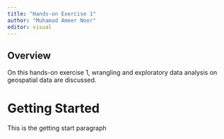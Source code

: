 ```yaml
---
title: "Hands-on Exercise 1"
author: "Muhamad Ameer Noor"
editor: visual
---
```


## Overview

On this hands-on exercise 1, wrangling and exploratory data analysis on geospatial data are discussed.

# Getting Started

This is the getting start paragraph
